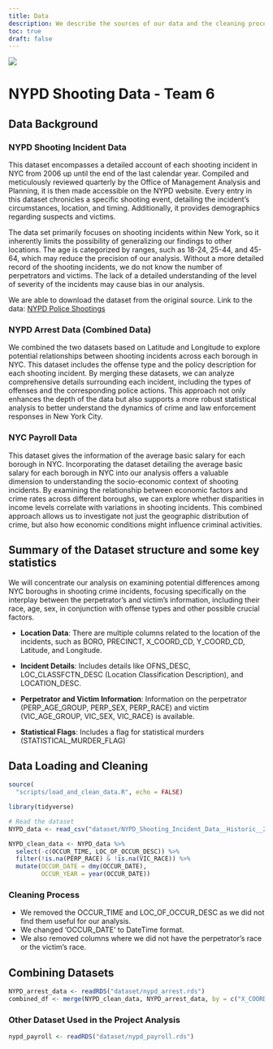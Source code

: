 ```yaml
---
title: Data
description: We describe the sources of our data and the cleaning process.
toc: true
draft: false
---
```


![](images/nyc.jpeg)

# NYPD Shooting Data - Team 6
  
## Data Background

### NYPD Shooting Incident Data 

This dataset encompasses a detailed account of each shooting incident in NYC from 2006 up until the end of the last calendar year. Compiled and meticulously reviewed quarterly by the Office of Management Analysis and Planning, it is then made accessible on the NYPD website. Every entry in this dataset chronicles a specific shooting event, detailing the incident's circumstances, location, and timing. Additionally, it provides demographics regarding suspects and victims.

The data set primarily focuses on shooting incidents within New York, so it inherently limits the possibility of generalizing our findings to other locations. The age is categorized by ranges, such as 18-24, 25-44, and 45-64, which may reduce the precision of our analysis. Without a more detailed record of the shooting incidents, we do not know the number of perpetrators and victims. The lack of a detailed understanding of the level of severity of the incidents may cause bias in our analysis.

We are able to download the dataset from the original source. Link to the data:
[NYPD Police Shootings](https://catalog.data.gov/dataset/nypd-shooting-incident-data-historic)

### NYPD Arrest Data (Combined Data)

We combined the two datasets based on Latitude and Longitude to explore potential relationships between shooting incidents across each borough in NYC. This dataset includes the offense type and the policy description for each shooting incident. By merging these datasets, we can analyze comprehensive details surrounding each incident, including the types of offenses and the corresponding police actions. This approach not only enhances the depth of the data but also supports a more robust statistical analysis to better understand the dynamics of crime and law enforcement responses in New York City.

### NYC Payroll Data

This dataset gives the information of the average basic salary for each borough in NYC. Incorporating the dataset detailing the average basic salary for each borough in NYC into our analysis offers a valuable dimension to understanding the socio-economic context of shooting incidents. By examining the relationship between economic factors and crime rates across different boroughs, we can explore whether disparities in income levels correlate with variations in shooting incidents. This combined approach allows us to investigate not just the geographic distribution of crime, but also how economic conditions might influence criminal activities.

## Summary of the Dataset structure and some key statistics

We will concentrate our analysis on examining potential differences among NYC boroughs in shooting crime incidents, focusing specifically on the interplay between the perpetrator's and victim's information, including their race, age, sex, in conjunction with offense types and other possible crucial factors. 

- **Location Data**: There are multiple columns related to the location of the incidents, such as BORO, PRECINCT, X_COORD_CD, Y_COORD_CD, Latitude, and Longitude.

- **Incident Details**: Includes details like OFNS_DESC, LOC_CLASSFCTN_DESC (Location Classification Description), and LOCATION_DESC.

- **Perpetrator and Victim Information**: Information on the perpetrator (PERP_AGE_GROUP, PERP_SEX, PERP_RACE) and victim (VIC_AGE_GROUP, VIC_SEX, VIC_RACE) is available.

- **Statistical Flags**: Includes a flag for statistical murders (STATISTICAL_MURDER_FLAG)

## Data Loading and Cleaning

```r
source(
  "scripts/load_and_clean_data.R", echo = FALSE)
```

```r
library(tidyverse)

# Read the dataset
NYPD_data <- read_csv("dataset/NYPD_Shooting_Incident_Data__Historic__20240322.csv")

NYPD_clean_data <- NYPD_data %>%
  select(-c(OCCUR_TIME, LOC_OF_OCCUR_DESC)) %>%
  filter(!is.na(PERP_RACE) & !is.na(VIC_RACE)) %>%
  mutate(OCCUR_DATE = dmy(OCCUR_DATE), 
         OCCUR_YEAR = year(OCCUR_DATE))
```
### Cleaning Process

- We removed the OCCUR_TIME and LOC_OF_OCCUR_DESC as we did not find them useful for our analysis.
- We changed  'OCCUR_DATE' to DateTime format.
- We also removed columns where we did not have the perpetrator's race or the victim's race.

## Combining Datasets

```r
NYPD_arrest_data <- readRDS("dataset/nypd_arrest.rds")
combined_df <- merge(NYPD_clean_data, NYPD_arrest_data, by = c("X_COORD_CD", "Y_COORD_CD","Latitude","Longitude","PERP_SEX","JURISDICTION_CODE","PERP_RACE"))
```

### Other Dataset Used in the Project Analysis

```r
nypd_payroll <- readRDS("dataset/nypd_payroll.rds")
```